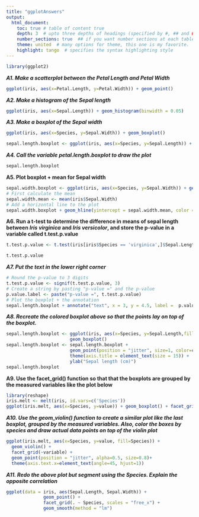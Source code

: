 ```yaml
---
title: "ggplotAnswers"
output: 
  html_document:
    toc: true # table of content true
    depth: 3  # upto three depths of headings (specified by #, ## and ###)
    number_sections: true  ## if you want number sections at each table header
    theme: united  # many options for theme, this one is my favorite.
    highlight: tango  # specifies the syntax highlighting style
---
```



```r
library(ggplot2)
```

___A1. Make a scatterplot between the Petal Length and Petal Width___
```r
ggplot(iris, aes(x=Petal.Length, y=Petal.Width)) + geom_point()
```

___A2. Make a histogram of the Sepal length___
```r
ggplot(iris, aes(x=Sepal.Length)) + geom_histogram(binwidth = 0.05)
```

___A3. Make a boxplot of the Sepal width___
```r
ggplot(iris, aes(x=Species, y=Sepal.Width)) + geom_boxplot()
```

```r
sepal.length.boxplot <- ggplot(iris, aes(x=Species, y=Sepal.Length)) + geom_boxplot()
```

___A4. Call the variable petal.length.boxplot to draw the plot___
```r
sepal.length.boxplot
```

__A5. Plot boxplot + mean for Sepal width__

```r
sepal.width.boxplot <- ggplot(iris, aes(x=Species, y=Sepal.Width)) + geom_boxplot()
# First calculate the mean
sepal.width.mean <- mean(iris$Sepal.Width)
# Add a horizontal line to the plot
sepal.width.boxplot + geom_hline(yintercept = sepal.width.mean, color = "red")
```

__A6. Run a t-test to determine the difference in means of sepal length between *Iris virginica* and *Iris versicolor*, and store the p-value in a variable called t.test.p.value __

```r
t.test.p.value <- t.test(iris[iris$Species == 'virginica',]$Sepal.Length, iris[iris$Species == 'versicolor',]$Sepal.Length)$p.value
```
```r
t.test.p.value
```

___A7. Put the text in the lower right corner___
```r
# Round the p-value to 3 digits
t.test.p.value <- signif(t.test.p.value, 3)
# Create a string by pasting "p-value =" and the p-value
p.value.label <- paste("p-value =", t.test.p.value)
# Plot the boxplot + the annotation
sepal.length.boxplot + annotate("text", x = 3, y = 4.5, label =  p.value.label)
```

___A8. Recreate the colored boxplot above so that the points lay on top of the boxplot. ___

```r
sepal.length.boxplot <- ggplot(iris, aes(x=Species, y=Sepal.Length,fill=Species)) + 
                        geom_boxplot()
sepal.length.boxplot <- sepal.length.boxplot + 
                        geom_point(position = "jitter", size=1, color=c("blue"), alpha=0.5)+ 
                        theme(axis.title = element_text(size = 15)) + 
                        ylab("Sepal length (cm)")
sepal.length.boxplot
```

__A9. Use the facet_grid() function so that that the boxplots are grouped by the measured variables like the plot below __

```r
library(reshape)
iris.melt <- melt(iris, id.vars=c('Species'))
ggplot(iris.melt, aes(x=Species, y=value)) + geom_boxplot() + facet_grid(~variable)
```


___A10. Use the geom_violin() function to create a similar plot like the last boxplot, grouped by the measured variables. Also, color the boxes by species and draw actual data points on top of the violin plot  ___
```r
ggplot(iris.melt, aes(x=Species, y=value, fill=Species)) + 
  geom_violin() + 
  facet_grid(~variable) + 
  geom_point(position = "jitter", alpha=0.5, size=0.8)+
  theme(axis.text.x=element_text(angle=45, hjust=1))
```

___A11. Redo the above plot but segment using the Species. Explain the opposite correlation___

```r
ggplot(data = iris, aes(Sepal.Length, Sepal.Width)) + 
              geom_point() + 
              facet_grid(. ~ Species, scales = "free_x") + 
              geom_smooth(method = "lm")
```